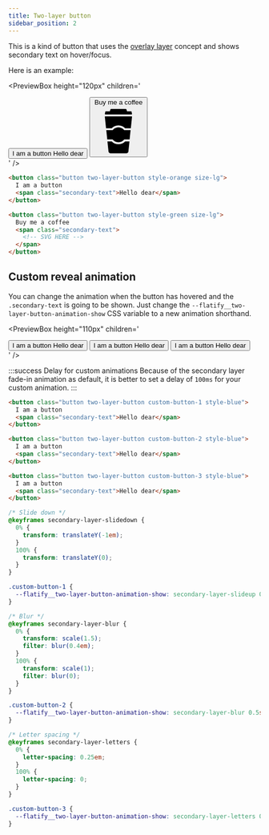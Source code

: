 ```yaml
---
title: Two-layer button
sidebar_position: 2
---
```



This is a kind of button that uses the [overlay layer](/docs/helpers/overlay-layer) concept and shows secondary text on hover/focus.

Here is an example:

<PreviewBox
  height="120px"
  children='
<!DOCTYPE html>
<html lang="en">
	<head>
		<meta charset="UTF-8" />
		<meta http-equiv="X-UA-Compatible" content="IE=edge" />
		<meta name="viewport" content="width=device-width, initial-scale=1.0" />
		<link rel="stylesheet" href="https://raw.githack.com/amir2mi/FlatifyCSS/master/dist/css/flatify-min.css" />
		<title>Two layers button</title>
	</head>
	<body>
        <div class="flex-center">
			<button class="button two-layer-button style-orange size-lg">
                I am a button
                <span class="secondary-text">Hello dear</span>
            </button>
            <button class="button two-layer-button style-green size-lg">
                Buy me a coffee
                <span class="secondary-text">
                  <svg xmlns="http://www.w3.org/2000/svg" viewBox="50 -20 600 600">
                    <path d="M350 437.36c-30.801 0-59.359-12.32-80.641-34.16h-51.52l12.879 123.2c1.121 11.199 10.641 19.602 21.84 19.602h195.44c11.199 0 20.719-8.398 21.84-19.602l12.879-123.2h-51.52c-21.84 21.84-50.398 34.16-81.199 34.16zM509.04 103.04H190.96c-2.8 0-4.48 2.238-4.48 5.04l14.559 137.76h68.32c21.28-21.84 49.84-34.16 80.64-34.16s59.36 12.32 80.642 34.16h68.32l14.559-137.76c0-2.798-1.68-5.04-4.481-5.04zM191.52 80.078h317.52c2.8 0 5.04-2.8 4.48-5.04l-6.16-29.12c-.558-2.238-2.238-3.36-4.48-3.36h-49.281L446.88 21.84c-1.68-4.481-5.602-7.84-10.641-7.84h-172.48c-4.48 0-8.96 2.8-10.641 7.84l-6.719 20.719h-49.28c-2.24 0-3.923 1.68-4.481 3.359l-6.16 29.12c.003 2.243 2.242 5.04 5.043 5.04z"></path>
                    <path d="M350 235.2c-28.559 0-53.762 13.441-70 34.16h-76.16l11.762 110.32H280c16.238 20.719 42 34.16 70 34.16 28.559 0 53.762-13.441 70-34.16h64.398l11.762-110.32H420c-16.238-20.719-41.441-34.16-70-34.16z"></path>
                  </svg>
                </span>
            </button>
		</div>
	</body>
</html>
'
/>

```html title="index.html"
<button class="button two-layer-button style-orange size-lg">
  I am a button
  <span class="secondary-text">Hello dear</span>
</button>

<button class="button two-layer-button style-green size-lg">
  Buy me a coffee
  <span class="secondary-text">
    <!-- SVG HERE -->
  </span>
</button>
```

## Custom reveal animation

You can change the animation when the button has hovered and the `.secondary-text` is going to be shown. Just change the `--flatify__two-layer-button-animation-show` CSS variable to a new animation shorthand.

<PreviewBox
  height="110px"
  children='
<!DOCTYPE html>
<html lang="en">
	<head>
		<meta charset="UTF-8" />
		<meta http-equiv="X-UA-Compatible" content="IE=edge" />
		<meta name="viewport" content="width=device-width, initial-scale=1.0" />
		<link rel="stylesheet" href="https://raw.githack.com/amir2mi/FlatifyCSS/master/dist/css/flatify-min.css" />
		<title>Two layers button</title>
	</head>
    <style>
        @keyframes secondary-layer-slidedown {
            0%{
                transform: translateY(-1em)
            }
            100%{
                transform: translateY(0)
            }
        }
        .custom-button-1{
            --flatify__two-layer-button-animation-show: secondary-layer-slidedown 0.3s 0.1s ease;
        }
        @keyframes secondary-layer-blur {
            0%{
                transform: scale(1.5);
                filter: blur(0.4em);
            }
            100%{
                transform: scale(1);
                filter: blur(0);
            }
        }
        .custom-button-2{
            --flatify__two-layer-button-animation-show: secondary-layer-blur 0.5s 0.1s ease;
        }
        @keyframes secondary-layer-letters {
            0%{
                letter-spacing: 0.25em;
            }
            100%{
                 letter-spacing: 0;
            }
        }
        .custom-button-3{
            --flatify__two-layer-button-animation-show: secondary-layer-letters 0.3s 0.1s ease;
        }
    </style>
	<body>
        <div class="flex-center">
			<button class="button two-layer-button custom-button-1 style-blue">
                I am a button
                <span class="secondary-text">Hello dear</span>
            </button>
            <button class="button two-layer-button custom-button-2 style-blue">
                I am a button
                <span class="secondary-text">Hello dear</span>
            </button>
              <button class="button two-layer-button custom-button-3 style-blue">
                I am a button
                <span class="secondary-text">Hello dear</span>
            </button>
		</div>
	</body>
</html>
'
/>

:::success Delay for custom animations
Because of the secondary layer fade-in animation as default, it is better to set a delay of `100ms` for your custom animation.
:::

```html title="index.html"
<button class="button two-layer-button custom-button-1 style-blue">
  I am a button
  <span class="secondary-text">Hello dear</span>
</button>

<button class="button two-layer-button custom-button-2 style-blue">
  I am a button
  <span class="secondary-text">Hello dear</span>
</button>

<button class="button two-layer-button custom-button-3 style-blue">
  I am a button
  <span class="secondary-text">Hello dear</span>
</button>
```

```css title="style.css"
/* Slide down */
@keyframes secondary-layer-slidedown {
  0% {
    transform: translateY(-1em);
  }
  100% {
    transform: translateY(0);
  }
}

.custom-button-1 {
  --flatify__two-layer-button-animation-show: secondary-layer-slideup 0.3s 0.1s ease;
}

/* Blur */
@keyframes secondary-layer-blur {
  0% {
    transform: scale(1.5);
    filter: blur(0.4em);
  }
  100% {
    transform: scale(1);
    filter: blur(0);
  }
}

.custom-button-2 {
  --flatify__two-layer-button-animation-show: secondary-layer-blur 0.5s 0.1s ease;
}

/* Letter spacing */
@keyframes secondary-layer-letters {
  0% {
    letter-spacing: 0.25em;
  }
  100% {
    letter-spacing: 0;
  }
}

.custom-button-3 {
  --flatify__two-layer-button-animation-show: secondary-layer-letters 0.3s 0.1s ease;
}
```

